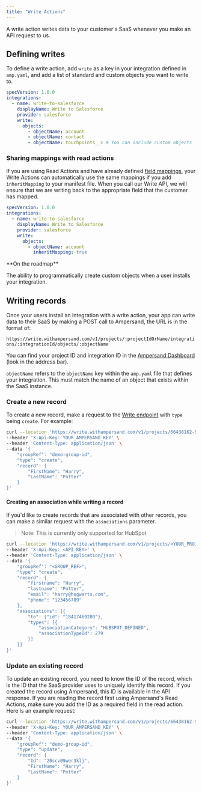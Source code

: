 ```yaml
---
title: "Write Actions"
---
```


A write action writes data to your customer's SaaS whenever you make an API request to us.

## Defining writes

To define a write action, add `write` as a key in your integration defined in `amp.yaml`, and add a list of standard and custom objects you want to write to.

```YAML
specVersion: 1.0.0
integrations: 
  - name: write-to-salesforce
    displayName: Write to Salesforce
    provider: salesforce
    write:
      objects:
        - objectName: account
        - objectName: contact
        - objectName: touchpoints__c # You can include custom objects
```

### Sharing mappings with read actions

If you are using Read Actions and have already defined [field mappings](/define-integrations/read-actions#field-mappings), your Write Actions can automatically use the same mappings if you add `inheritMapping` to your manifest file. When you call our Write API, we will ensure that we are writing back to the appropriate field that the customer has mapped. 

```YAML
specVersion: 1.0.0
integrations: 
  - name: write-to-salesforce
    displayName: Write to Salesforce
    provider: salesforce
    write:
      objects:
        - objectName: account
          inheritMapping: true
```

<Note>
**On the roadmap**

 The ability to programmatically create custom objects when a user installs your integration.
</Note>

## Writing records

Once your users install an integration with a write action, your app can write data to their SaaS by making a POST call to Ampersand, the URL is in the format of:

`https://write.withampersand.com/v1/projects/:projectIdOrName/integrations/:integrationId/objects/:objectName`

You can find your project ID and integration ID in the [Ampersand Dashboard](https://dashboard.withampersand.com) (look in the address bar).

`objectName` refers to the `objectName` key within the `amp.yaml` file that defines your integration. This must match the name of an object that exists within the SaaS instance.

### Create a new record

To create a new record, make a request to the [Write endpoint](/reference/write/write-records) with `type` being `create`. For example:

```bash
curl --location 'https://write.withampersand.com/v1/projects/66438162-5299-4669-a41d-85c5a3b1a83e/integrations/113e9685-9a51-42cc-8662-9d9725b17f14/objects/contact' \
--header 'X-Api-Key: YOUR_AMPERSAND_KEY' \
--header 'Content-Type: application/json' \
--data '{
    "groupRef": "demo-group-id",
    "type": "create",
    "record": {
        "FirstName": "Harry",
        "LastName": "Potter"
    }
}'
```

#### Creating an association while writing a record

If you'd like to create records that are associated with other records, you can make a similar request with the `associations` parameter. 

> Note: This is currently only supported for HubSpot 

```bash
curl --location 'https://write.withampersand.com/v1/projects/<YOUR_PROJECT_ID_OR_NAME>/integrations/<INTEGRATION_ID>/objects/contact' \
--header 'X-Api-Key: <API_KEY>' \
--header 'Content-Type: application/json' \
--data '{
    "groupRef": "<GROUP_REF>",
    "type": "create",
    "record": {
        "firstname": "Harry",
        "lastname": "Potter",
        "email": "harry@hogwarts.com",
        "phone": "123456789"
    },
    "associations": [{
        "to": {"id": "18417469280"},
        "types": [{
            "associationCategory": "HUBSPOT_DEFINED",
            "associationTypeId": 279
        }]
    }]
}'
```

### Update an existing record

To update an existing record, you need to know the ID of the record, which is the ID that the SaaS provider uses to uniquely identify this record. If you created the record using Ampersand, this ID is available in the API response. If you are reading the record first using Ampersand's Read Actions, make sure you add the ID as a required field in the read action. Here is an example request:

```bash
curl --location 'https://write.withampersand.com/v1/projects/66438162-5299-4669-a41d-85c5a3b1a83e/integrations/113e9685-9a51-42cc-8662-9d9725b17f14/objects/contact' \
--header 'X-Api-Key: YOUR_AMPERSAND_KEY' \
--header 'Content-Type: application/json' \
--data '{
    "groupRef": "demo-group-id",
    "type": "update",
    "record": {
        "Id": "20scv09wer3klj",
        "FirstName": "Harry",
        "LastName": "Potter"
    }
}'
```


